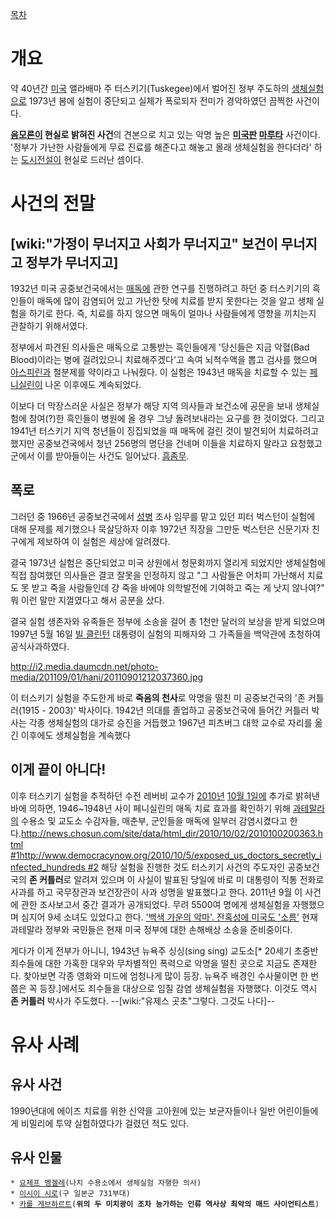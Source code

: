[[목차]]
= 개요 =
약 40년간 [[미국]] 앨라배마 주 터스키기(Tuskegee)에서 벌어진 정부 주도하의 [[생체실험]]으로 1973년 봄에 실험이 중단되고 실체가 폭로되자 전미가 경악하였던 끔찍한 사건이다.

'''[[음모론]]이 현실로 밝혀진 사건'''의 견본으로 치고 있는 악명 높은 '''[[미국]]판 [[마루타]]''' 사건이다. '정부가 가난한 사람들에게 무료 진료를 해준다고 해놓고 몰래 생체실험을 한다더라' 하는 [[도시전설]]이 현실로 드러난 셈이다.
 
= 사건의 전말 =
== [wiki:"가정이 무너지고 사회가 무너지고" 보건이 무너지고 정부가 무너지고] ==
1932년 미국 공중보건국에서는 [[매독]]에 관한 연구를 진행하려고 하던 중 터스키기의 흑인들이 매독에 많이 감염되어 있고 가난한 탓에 치료를 받지 못한다는 것을 알고 생체 실험을 하기로 한다. 즉, 치료를 하지 않으면 매독이 얼마나 사람들에게 영향을 끼치는지 관찰하기 위해서였다.

정부에서 파견된 의사들은 매독으로 고통받는 흑인들에게 '당신들은 지금 악혈(Bad Blood)이라는 병에 걸려있으니 치료해주겠다'고 속여 뇌척수액을 뽑고 검사를 했으며 [[아스피린]]과 철분제를 약이라고 나눠줬다. 이 실험은 1943년 매독을 치료할 수 있는 [[페니실린]]이 나온 이후에도 계속되었다.

이보다 더 막장스러운 사실은 정부가 해당 지역 의사들과 보건소에 공문을 보내 생체실험에 참여(?)한 흑인들이 병원에 올 경우 그냥 돌려보내라는 요구를 한 것이었다. 그리고 1941년 터스키기 지역 청년들이 징집되었을 때 매독에 걸린 것이 발견되어 치료하려고 했지만 공중보건국에서 청년 256명의 명단을 건네며 이들을 치료하지 말라고 요청했고 군에서 이를 받아들이는 사건도 일어났다. [[흠좀무]].

== 폭로 ==
그러던 중 1966년 공중보건국에서 [[성병]] 조사 임무를 맡고 있던 피터 벅스턴이 실험에 대해 문제를 제기했으나 묵살당하자 이후 1972년 직장을 그만둔 벅스턴은 신문기자 친구에게 제보하여 이 실험은 세상에 알려졌다.

결국 1973년 실험은 중단되었고 미국 상원에서 청문회까지 열리게 되었지만 생체실험에 직접 참여했던 의사들은 결코 잘못을 인정하지 않고 "그 사람들은 어차피 가난해서 치료도 못 받고 죽을 사람들인데 걍 죽을 바에야 의학발전에 기여하고 죽는 게 낫지 않나여?" 뭐 이런 말만 지껄였다고 해서 공분을 샀다.

결국 실험 생존자와 유족들은 정부에 소송을 걸어 총 1천만 달러의 보상을 받게 되었으며 1997년 5월 16일 [[빌 클린턴]] 대통령이 실험의 피해자와 그 가족들을 백악관에 초청하여 공식사과하였다.

http://i2.media.daumcdn.net/photo-media/201109/01/hani/20110901212037360.jpg

이 터스키기 실험을 주도한게 바로 '''죽음의 천사'''로 악명을 떨친 미 공중보건국의 '존 커틀러(1915 - 2003)' 박사이다. 1942년 의대를 졸업하고 공중보건국에 들어간 커틀러 박사는 각종 생체실험의 대가로 승진을 거듭했고 1967년 피츠버그 대학 교수로 자리를 옮긴 이후에도 생체실험을 계속했다

== 이게 끝이 아니다! ==
이후 터스키기 실험을 추적하던 수전 레버비 교수가 [[2010년]] [[10월 1일]]에 추가로 밝혀낸 바에 의하면, 1946~1948년 사이 페니실린의 매독 치료 효과를 확인하기 위해 [[과테말라]]의 수용소 및 교도소 수감자들, 매춘부, 군인들을 매독에 일부러 감염시켰다고 한다.[[http://news.chosun.com/site/data/html_dir/2010/10/02/2010100200363.html #1]][[http://www.democracynow.org/2010/10/5/exposed_us_doctors_secretly_infected_hundreds #2]] 해당 실험을 진행한 것도 터스키기 사건의 주도자인 공중보건국의 '''존 커틀러'''로 알려져 있으며 이 사실이 발표된 당일에 바로 미 대통령이 직통 전화로 사과를 하고 국무장관과 보건장관이 사과 성명을 발표했다고 한다. 2011년 9월 이 사건에 관한 조사보고서 중간 결과가 공개되었다. 무려 5500여 명에게 생체실험을 자행했으며 심지어 9세 소녀도 있었다고 한다. [http://www.hani.co.kr/arti/international/america/494534.html '백색 가운의 악마'. 잔혹성에 미국도 '소름'] 현재 과테말라 정부와 국민들은 현재 미국 정부에 대한 손해배상 소송을 준비중이다.

게다가 이게 전부가 아니니, 1943년 뉴욕주 싱싱(sing sing) 교도소[* 20세기 초중반 죄수들에 대한 가혹한 대우와 무차별적인 폭력으로 악명을 떨친 곳으로 지금도 존재한다. 찾아보면 각종 영화와 미드에 엄청나게 많이 등장. 뉴욕주 배경인 수사물이면 한 번 쯤은 꼭 등장.]에서도 죄수들을 대상으로 임질 감염 생체실험을 자행했다. 이것도 역시 '''존 커틀러''' 박사가 주도했다. --[wiki:"유제스 곳초"그렇다. 그것도 나다]--

= 유사 사례 =
== 유사 사건 ==
1990년대에 에이즈 치료를 위한 신약을 고아원에 있는 보균자들이나 일반 어린이들에게 비밀리에 투약 실험하였다가 걸렸던 적도 있다.

== 유사 인물 ==
 * [[요제프 멩겔레]](나치 수용소에서 생체실험 자행한 의사)
 * [[이시이 시로]](구 일본군 731부대)
 * [[카를 게브하르트]]('''위의 두 미치광이 조차 능가하는 인류 역사상 최악의 매드 사이언티스트''')
